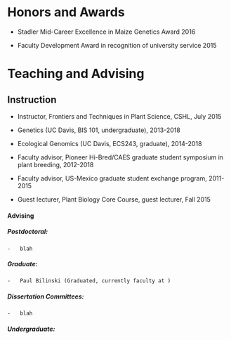 
Honors and Awards {#honors-and-awards .unnumbered}
=================

-   Stadler Mid-Career Excellence in Maize Genetics Award 2016

-   Faculty Development Award in recognition of university service 2015

Teaching and Advising {#teaching-and-advising .unnumbered}
=====================

Instruction {#instruction .unnumbered}
-----------

-   Instructor, Frontiers and Techniques in Plant Science, CSHL, July
    2015

-   Genetics (UC Davis, BIS 101, undergraduate), 2013-2018

-   Ecological Genomics (UC Davis, ECS243, graduate), 2014-2018

-   Faculty advisor, Pioneer Hi-Bred/CAES graduate student symposium in
    plant breeding, 2012-2018

-   Faculty advisor, US-Mexico graduate student exchange program,
    2011-2015

-   Guest lecturer, Plant Biology Core Course, guest lecturer, Fall 2015

#### Advising 

#####  Postdoctoral:

    -   blah

#####     Graduate:

    -   Paul Bilinski (Graduated, currently faculty at )

#####     Dissertation Committees:

    -   blah

#####    Undergraduate:


